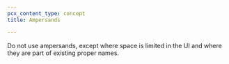 ```yaml
---
pcx_content_type: concept
title: Ampersands

---
```


Do not use ampersands, except where space is limited in the UI and where they are part of existing proper names.
